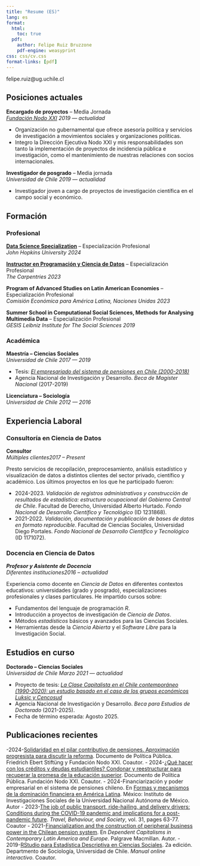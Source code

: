 ```yaml
---
title: "Resume (ES)"
lang: es
format:
  html:
    toc: true
  pdf:
    author: Felipe Ruiz Bruzzone
    pdf-engine: weasyprint
css: css/cv.css
format-links: [pdf]
---
```


::: {.print-only .contact-block}
felipe.ruiz\@ug.uchile.cl
:::

## Posiciones actuales
**Encargado de proyectos** -- Media Jornada <br> *[Fundación Nodo XXI](https://www.nodoxxi.cl/)* [*2019 --- actualidad*]{.cvdate}

-   Organización no gubernamental que ofrece asesoría política y servicios de investigación a movimientos sociales y organizaciones políticas.
-   Integro la Dirección Ejecutiva Nodo XXI y mis responsabilidades son tanto la implementación de proyectos de incidencia pública e investigación, como el mantenimiento de nuestras relaciones con socios internacionales.

**Investigador de posgrado** -- Media jornada <br> *Universidad de Chile* [*2019 --- actualidad*]{.cvdate}

-   Investigador joven a cargo de proyectos de investigación científica en el campo social y económico. 

## Formación

### Profesional
**[Data Science Specialization](https://www.coursera.org/account/accomplishments/specialization/L53LGQM762N2)** -- Especialización Profesional <br> *John Hopkins University* [*2024*]{.cvdate}

**[Instructor en Programación y Ciencia de Datos](https://carpentries.org/instructors/)** -- Especialización Profesional <br> *The Carpentries* [*2023*]{.cvdate}

**Program of Advanced Studies on Latin American Economies** -- Especialización Profesional <br> *Comisión Económica para América Latina, Naciones Unidas* [*2023*]{.cvdate}

**Summer School in Computational Social Sciences, Methods for Analysing Multimedia Data** -- Especialización Profesional <br> *GESIS Leibniz Institute for The Social Sciences* [*2019*]{.cvdate}

### Académica
**Maestría -- Ciencias Sociales** <br> *Universidad de Chile* [*2017 --- 2019*]{.cvdate}

- Tesis: [*El empresariado del sistema de pensiones en Chile (2000-2018)*](https://repositorio.uchile.cl/handle/2250/178848) 
-   Agencia Nacional de Investigación y Desarrollo. *Beca de Magíster Nacional* (2017-2019)

**Licenciatura -- Sociología** <br> *Universidad de Chile* [*2012 --- 2016*]{.cvdate}

## Experiencia Laboral

### Consultoría en Ciencia de Datos

**Consultor** <br> *Múltiples clientes*[*2017 -- Present*]{.cvdate}

Presto servicios de recopilación, preprocesamiento, análisis estadístico y visualización de datos a distintos clientes del sector privado, científico y académico. Los últimos proyectos en los que he participado fueron:

-   2024-2023. *Validación de registros administrativos y construcción de resultados de estadística: estructura ocupacional del Gobierno Central de Chile*. Facultad de Derecho, Universidad Alberto Hurtado. *Fondo Nacional de Desarrollo Científico y Tecnológico* (ID 1231868).
-   2021-2022. *Validación, documentación y publicación de bases de datos en formato reproducible*.  Facultad de Ciencias Sociales, Universidad Diego Portales. *Fondo Nacional de Desarrollo Científico y Tecnológico* (ID 1171072).


### Docencia en Ciencia de Datos

***Profesor y Asistente de Docencia***  <br> *Diferentes instituciones*[*2016 -- actualidad*]{.cvdate}

Experiencia como docente en *Ciencia de Datos* en diferentes contextos educativos: universidades (grado y posgrado), especializaciones profesionales y clases particulares. He impartido cursos sobre:

- Fundamentos del lenguaje de programación *R*.
- Introducción a proyectos de investigación de *Ciencia de Datos*.
- Métodos *estadísticos* básicos y avanzados para las Ciencias Sociales.
- Herramientas desde la *Ciencia Abierta* y el *Software Libre* para la Investigación Social.

## Estudios en curso

**Doctorado -- Ciencias Sociales** <br> *Universidad de Chile* [*Marzo 2021 --- actualidad*]{.cvdate}

- Proyecto de tesis: *[La Clase Capitalista en el Chile contemporáneo (1990-2020): un estudio basado en el caso de los grupos económicos Luksic y Cencosud](https://www.researchgate.net/publication/371500552_La_Clase_Capitalista_en_el_Chile_contemporaneo_1990-2020_un_estudio_basado_en_el_caso_de_los_grupos_economicos_Luksic_y_Cencosud_The_Capitalist_Class_in_Contemporary_Chile_1990-2020_A_study_based_on_t)* 
-   Agencia Nacional de Investigación y Desarrollo. *Beca para Estudios de Doctorado* (2021-2025).
-   Fecha de término esperada: Agosto 2025.

## Publicaciones recientes
-2024-[Solidaridad en el pilar contributivo de pensiones. Aproximación progresista para discutir la reforma](https://library.fes.de/pdf-files/bueros/chile/21701.pdf). Documento de Política Pública. Friedrich Ebert Stiftüng y Fundación Nodo XXI. Coautor.
- 2024-[¿Qué hacer con los créditos y deudas estudiantiles? Condonar y reestructurar para recuperar la promesa de la educación superior](https://www.nodoxxi.cl/portada/2024/nodo-xxi-realiza-un-estudio-sobre-la-eficiencia-del-sistema-de-creditos-en-chile-y-el-impacto-del-proyecto-sobre-fin-al-cae-y-condonacion-de-deudas-estudiantiles/). Documento de Política Pública. Fundación Nodo XXI. Coautor.
- 2024-Financiarización y poder empresarial
en el sistema de pensiones chileno. En [Formas y mecanismos de la dominación financiera en América Latina](https://www.iis.unam.mx/formas-y-mecanismos-de-la-dominacion-financiera-en-america-latina/). México: Instituto de Investigaciones Sociales de la Universidad Nacional Autónoma de México. Autor
- 2023-[The job of public transport, ride-hailing, and delivery drivers: Conditions during the COVID-19 pandemic and implications for a post-pandemic future](https://doi.org/10.1016/j.tbs.2022.11.004). *Travel, Behaviour, and Society*, vol. 31, pages 63-77. Coautor
- 2021-[Financialization and the construction of peripheral business power in the Chilean pension system](https://doi.org/10.1007/978-3-030-71315-7). En *Dependent Capitalisms in Contemporary Latin America and Europe*. Palgrave Macmillan. Autor.
- 2019-[RStudio para Estadística Descriptiva en Ciencias Sociales](https://bookdown.org/gboccardo/manual-ED-UCH/). 2a edición. Departmento de Sociología, Universidad de Chile. *Manual online interactivo*. Coautor.
